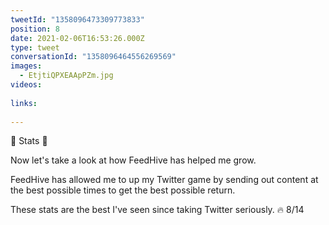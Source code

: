 ```yaml
---
tweetId: "1358096473309773833"
position: 8
date: 2021-02-06T16:53:26.000Z
type: tweet
conversationId: "1358096464556269569"
images:
  - EtjtiQPXEAApPZm.jpg
videos:
  
links:
  
---
```

💯 Stats 💯

Now let's take a look at how FeedHive has helped me grow. 

FeedHive has allowed me to up my Twitter game by sending out content at the best possible times to get the best possible return.

These stats are the best I've seen since taking Twitter seriously. 🔥 8/14 
